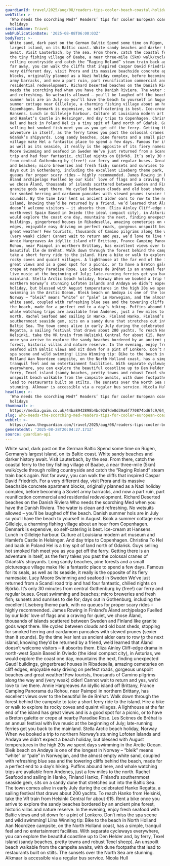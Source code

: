 ```yaml
---
guardianId: travel/2025/aug/08/readers-tips-cooler-beach-coastal-holidays-europe
webTitle: >-
  ‘Who needs the scorching Med?’ Readers’ tips for cooler European coastal
  holidays
sectionName: Travel
webPublicationDate: '2025-08-08T06:00:03Z'
bodyText: >-
  White sand, dark past on the German Baltic Spend some time on Rügen, Germany’s
  largest island, on its Baltic coast. White sandy beaches and darker history
  await. Visit Lauterbach, by the sea. From there, catch the coastal ferry to
  the tiny fishing village of Baabe, a near three-mile (5km) walk/cycle through
  rolling countryside and catch the “Raging Roland” steam train back again. Not
  far away, you can walk the cliffs that inspired Caspar David Friedrich. For a
  very different day, visit Prora and its massive beachside concrete apartment
  blocks, originally planned as a Nazi holiday complex, before becoming a Soviet
  army barracks, and now a part ruin, part reunification commercial and
  residential redevelopment. Richard Deserted beaches on the Danish Riviera Who
  needs the scorching Med when you have the Danish Riviera. The water is clean
  and refreshing. No wetsuits allowed – you’ll be laughed off the beach. Danish
  summer hols are in July so you’ll have the beach to yourself in August. Book a
  summer cottage near Gilleleje, a charming fishing village about an hour from
  Copenhagen. Denmark is expensive, so self-catering is best. Ice-cream at
  Hansens. Lunch in Gilleleje harbour. Culture at Louisiana modern art museum
  and Hamlet’s Castle in Helsingør. And day trips to Copenhagen. Christina To
  Hel and back in Poland Hel is a tiny spit of land north of Gdańsk. Guys
  selling hot smoked fish meet you as you get off the ferry. Getting there is an
  adventure in itself, as the ferry takes you past the colossal cranes of
  Gdańsk’s shipyards. Long sandy beaches, pine forests and a small picturesque
  village make Hel a fantastic place to spend a few days. Famous for its seals,
  as well as its seaside, it really is the opposite of its fiery namesake. Lucy
  Moore Swimming and seafood in Sweden We’ve just returned from a Scandi road
  trip and had four fantastic, chilled nights on Björkö. It’s only 30 minutes
  from central Gothenburg by (free!) car ferry and regular buses. Great swimming
  and beaches; micro breweries and fresh fish; sunsets and sunrises to die for;
  days out in Gothenburg, including the excellent Liseberg theme park, with no
  queues for proper scary rides – highly recommended. James Rowing in Finland’s
  Åland archipelago Fuelled by our kids’ love of flags and a craving for quiet,
  we chose Åland, thousands of islands scattered between Sweden and Finland like
  granite gods wept there. We cycled between clouds and old boat sheds, stopping
  for smoked herring and cardamom pancakes with stewed prunes (sexier than it
  sounds). By the time Ivar lent us ancient alder oars to row to the next
  island, knowing they’d be returned by a friend, we’d learned that Åland
  doesn’t welcome visitors – it absorbs them. Eliza Ainley Cliff-edge drama in
  north-west Spain Based in Oviedo (the ideal compact city), in Asturias, we
  would explore the coast one day, mountains the next, finding unexpected Gaudí
  buildings, gingerbread houses in Ribadesella, amazing cemeteries on cliff
  edges, enjoyable easy driving on perfect roads, gorgeous unspoilt beaches and
  great weather! Few tourists, thousands of Camino pilgrims along the way and
  (very weak) cider! Cannot wait to return and yes, we’d love to live there.
  Annie Hargreaves An idyllic island off Brittany, France Camping Panorama du
  Rohou, near Paimpol in northern Brittany, has excellent views over to the
  beautiful Île de Bréhat. Walk down through the forest behind the campsite to
  take a short ferry ride to the island. Hire a bike or walk to explore its
  rocky coves and quaint villages. A lighthouse at the far end of the island has
  great views and is a good spot for a picnic, or to have a Breton galette or
  crepe at nearby Paradise Rose. Les Scènes de Bréhat is an annual festival with
  live music at the beginning of July; late-running ferries get you back to the
  mainland. Stella Arctic beach holiday, Norway When we booked a trip to
  northern Norway’s stunning Lofoten Islands and Andøya we didn’t expect a beach
  holiday, but blessed with August temperatures in the high 20s we spent days
  swimming in the Arctic Ocean. Bleik beach on Andøya is one of the longest in
  Norway – “bleik” means “white” or “pale” in Norwegian, and the almost empty
  white sand, coupled with refreshing blue sea and the towering cliffs behind
  the beach, made for a perfect end to a day’s hiking. Puffins abound here, and
  whale watching trips are available from Andenes, just a few miles to the
  north. Rachel Seafood and sailing in Hanko, Finland Hanko, Finland’s
  southernmost seaside gem, sits on a sandy dune that stretches out into the
  Baltic Sea. The town comes alive in early July during the celebrated Hanko
  Regatta, a sailing festival that draws about 200 yachts. To reach Hanko from
  Helsinki, take the VR train from Helsinki Central for about €15. Rent a bike
  once you arrive to explore the sandy beaches bordered by an ancient pine
  forest, historic villas and nature reserve. In the evening, enjoy fresh
  seafood with Baltic views and sit down for a pint of Lonkero. Don’t miss the
  spa scene and wild swimming! Liina Winning tip: Bike to the beach in North
  Holland Aan Noordzee campsite, on the North Holland coast, has a simple,
  tranquil feel and no entertainment facilities. With separate cycleways
  everywhere, you can explore the beautiful coastline up to Den Helder and, by
  ferry, Texel island (sandy beaches, pretty towns and robust Texel sheep). An
  unspoilt beach walkable from the campsite awaits, with dune footpaths that
  lead to restaurants built on stilts. The sunsets over the North Sea are
  stunning. Alkmaar is accessible via a regular bus service. Nicola Hull
headline: >-
  ‘Who needs the scorching Med?’ Readers’ tips for cooler European coastal
  holidays
thumbnail: >-
  https://media.guim.co.uk/44ba8942898b4bc92d7de8d39a6f770874bd6fc9/64_0_6791_5433/500.jpg
slug: who-needs-the-scorching-med-readers-tips-for-cooler-european-coastal-holidays
webUrl: >-
  https://www.theguardian.com/travel/2025/aug/08/readers-tips-cooler-beach-coastal-holidays-europe
generatedAt: '2025-08-28T20:04:27.171Z'
source: guardian-api
---
```

White sand, dark past on the German Baltic Spend some time on Rügen, Germany’s largest island, on its Baltic coast. White sandy beaches and darker history await. Visit Lauterbach, by the sea. From there, catch the coastal ferry to the tiny fishing village of Baabe, a near three-mile (5km) walk/cycle through rolling countryside and catch the “Raging Roland” steam train back again. Not far away, you can walk the cliffs that inspired Caspar David Friedrich. For a very different day, visit Prora and its massive beachside concrete apartment blocks, originally planned as a Nazi holiday complex, before becoming a Soviet army barracks, and now a part ruin, part reunification commercial and residential redevelopment. Richard Deserted beaches on the Danish Riviera Who needs the scorching Med when you have the Danish Riviera. The water is clean and refreshing. No wetsuits allowed – you’ll be laughed off the beach. Danish summer hols are in July so you’ll have the beach to yourself in August. Book a summer cottage near Gilleleje, a charming fishing village about an hour from Copenhagen. Denmark is expensive, so self-catering is best. Ice-cream at Hansens. Lunch in Gilleleje harbour. Culture at Louisiana modern art museum and Hamlet’s Castle in Helsingør. And day trips to Copenhagen. Christina To Hel and back in Poland Hel is a tiny spit of land north of Gdańsk. Guys selling hot smoked fish meet you as you get off the ferry. Getting there is an adventure in itself, as the ferry takes you past the colossal cranes of Gdańsk’s shipyards. Long sandy beaches, pine forests and a small picturesque village make Hel a fantastic place to spend a few days. Famous for its seals, as well as its seaside, it really is the opposite of its fiery namesake. Lucy Moore Swimming and seafood in Sweden We’ve just returned from a Scandi road trip and had four fantastic, chilled nights on Björkö. It’s only 30 minutes from central Gothenburg by (free!) car ferry and regular buses. Great swimming and beaches; micro breweries and fresh fish; sunsets and sunrises to die for; days out in Gothenburg, including the excellent Liseberg theme park, with no queues for proper scary rides – highly recommended. James Rowing in Finland’s Åland archipelago Fuelled by our kids’ love of flags and a craving for quiet, we chose Åland, thousands of islands scattered between Sweden and Finland like granite gods wept there. We cycled between clouds and old boat sheds, stopping for smoked herring and cardamom pancakes with stewed prunes (sexier than it sounds). By the time Ivar lent us ancient alder oars to row to the next island, knowing they’d be returned by a friend, we’d learned that Åland doesn’t welcome visitors – it absorbs them. Eliza Ainley Cliff-edge drama in north-west Spain Based in Oviedo (the ideal compact city), in Asturias, we would explore the coast one day, mountains the next, finding unexpected Gaudí buildings, gingerbread houses in Ribadesella, amazing cemeteries on cliff edges, enjoyable easy driving on perfect roads, gorgeous unspoilt beaches and great weather! Few tourists, thousands of Camino pilgrims along the way and (very weak) cider! Cannot wait to return and yes, we’d love to live there. Annie Hargreaves An idyllic island off Brittany, France Camping Panorama du Rohou, near Paimpol in northern Brittany, has excellent views over to the beautiful Île de Bréhat. Walk down through the forest behind the campsite to take a short ferry ride to the island. Hire a bike or walk to explore its rocky coves and quaint villages. A lighthouse at the far end of the island has great views and is a good spot for a picnic, or to have a Breton galette or crepe at nearby Paradise Rose. Les Scènes de Bréhat is an annual festival with live music at the beginning of July; late-running ferries get you back to the mainland. Stella Arctic beach holiday, Norway When we booked a trip to northern Norway’s stunning Lofoten Islands and Andøya we didn’t expect a beach holiday, but blessed with August temperatures in the high 20s we spent days swimming in the Arctic Ocean. Bleik beach on Andøya is one of the longest in Norway – “bleik” means “white” or “pale” in Norwegian, and the almost empty white sand, coupled with refreshing blue sea and the towering cliffs behind the beach, made for a perfect end to a day’s hiking. Puffins abound here, and whale watching trips are available from Andenes, just a few miles to the north. Rachel Seafood and sailing in Hanko, Finland Hanko, Finland’s southernmost seaside gem, sits on a sandy dune that stretches out into the Baltic Sea. The town comes alive in early July during the celebrated Hanko Regatta, a sailing festival that draws about 200 yachts. To reach Hanko from Helsinki, take the VR train from Helsinki Central for about €15. Rent a bike once you arrive to explore the sandy beaches bordered by an ancient pine forest, historic villas and nature reserve. In the evening, enjoy fresh seafood with Baltic views and sit down for a pint of Lonkero. Don’t miss the spa scene and wild swimming! Liina Winning tip: Bike to the beach in North Holland Aan Noordzee campsite, on the North Holland coast, has a simple, tranquil feel and no entertainment facilities. With separate cycleways everywhere, you can explore the beautiful coastline up to Den Helder and, by ferry, Texel island (sandy beaches, pretty towns and robust Texel sheep). An unspoilt beach walkable from the campsite awaits, with dune footpaths that lead to restaurants built on stilts. The sunsets over the North Sea are stunning. Alkmaar is accessible via a regular bus service. Nicola Hull
